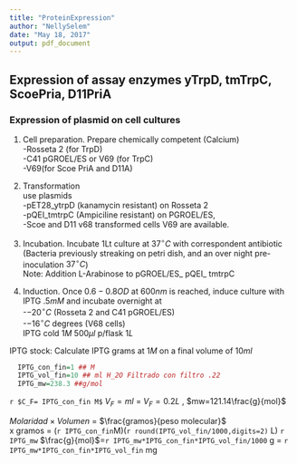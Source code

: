 ```yaml
---
title: "ProteinExpression"
author: "NellySelem"
date: "May 18, 2017"
output: pdf_document
---
```

## Expression of assay enzymes yTrpD, tmTrpC, ScoePria, D11PriA  
### Expression of plasmid on cell cultures  
1. Cell preparation. Prepare chemically competent (Calcium)  
-Rosseta 2 (for TrpD)  
-C41 pGROEL/ES  or V69 (for TrpC)  
-V69(for Scoe PriA and D11A)  
  
2. Transformation  
use plasmids   
-pET28_ytrpD (kanamycin resistant) on Rosseta 2   
-pQEI_tmtrpC (Ampiciline resistant) on PGROEL/ES,  
-Scoe and D11 v68 transformed cells V69 are available.    
  
3. Incubation. Incubate 1Lt culture at $37^{\circ}C$ with correspondent antibiotic (Bacteria previously streaking on petri dish, and an over night pre-inoculation $37^{\circ}C$)  
Note: Addition L-Arabinose to pGROEL/ES_ pQEI_ tmtrpC 

4. Induction. Once $0.6-0.8 OD$ at $600nm$ is reached, induce culture with IPTG $.5 mM$  and incubate overnight at  
-$-20^{\circ}C$  (Rosseta 2 and C41 pGROEL/ES)  
-$-16^{\circ}C$ degrees  (V68 cells)  
IPTG cold $1M$ $500\mu l$ p/flask $1L$   

IPTG stock: Calculate IPTG grams at $1M$ on a final volume of $10 ml$  
```r
  IPTG_con_fin=1 ## M
  IPTG_vol_fin=10 ## ml H_2O Filtrado con filtro .22
  IPTG_mw=238.3 ##g/mol
```
` r $C_F= IPTG_con_fin M$ `
$V_F= ml$ = $V_F=0.2 L$ , $mw=121.14\frac{g}{mol}$  
  
$Molaridad\times Volumen$ = $\frac{gramos}{peso molecular}$  
x gramos = (`r IPTG_con_fin `M)(`r round(IPTG_vol_fin/1000,digits=2)` L) `r IPTG_mw` $\frac{g}{mol}$=`r IPTG_mw*IPTG_con_fin*IPTG_vol_fin/1000` g = `r IPTG_mw*IPTG_con_fin*IPTG_vol_fin` mg   

